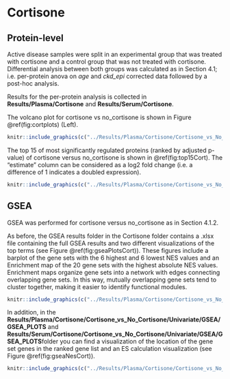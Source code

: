 # Cortisone

## Protein-level

Active disease samples were split in an experimental group that was treated with cortisone and a control group that was not treated with cortisone. Differential analysis between both groups was calculated as in Section 4.1; i.e. per-protein anova on *age* and *ckd_epi* corrected data followed by a post-hoc analysis.

Results for the per-protein analysis is collected in **Results/Plasma/Cortisone** and **Results/Serum/Cortisone**.

The volcano plot for cortisone vs no_cortisone is shown in Figure \@ref(fig:cortplots) (Left).

```r
knitr::include_graphics(c("../Results/Plasma/Cortisone/Cortisone_vs_No_Cortisone/Univariate/Cortisone_vs_No_Cortisone_volcano_anova_posthoc.pdf"))
```

The top 15 of most significantly regulated proteins (ranked by adjusted p-value) of cortisone versus no_cortisone is shown in \@ref(fig:top15Cort). The "estimate" column can be considered as a log2 fold change (i.e. a difference of 1 indicates a doubled expression).

```r
knitr::include_graphics(c("../Results/Plasma/Cortisone/Cortisone_vs_No_Cortisone/Univariate/Cortisone_vs_No_Cortisone_Top15_table.png"))
```

## GSEA

GSEA was performed for cortisone versus no_cortisone as in Section 4.1.2.

As before, the GSEA results folder in the Cortisone folder contains a .xlsx file containing the full GSEA results and two different visualizations of the top terms (see Figure \@ref(fig:gseaPlotsCort)). These figures include a barplot of the gene sets with the 6 highest and 6 lowest NES values and an Enrichment map of the 20 gene sets with the highest absolute NES values. Enrichment maps organize gene sets into a network with edges connecting overlapping gene sets. In this way, mutually overlapping gene sets tend to cluster together, making it easier to identify functional modules. 

```r
knitr::include_graphics(c("../Results/Plasma/Cortisone/Cortisone_vs_No_Cortisone/Univariate/GSEA/Cortisone_vs_No_Cortisone_barplot.pdf", "../Results/Plasma/Cortisone/Cortisone_vs_No_Cortisone/Univariate/GSEA/Cortisone_vs_No_Cortisone_emap.pdf"))
```

In addition, in the **Results/Plasma/Cortisone/Cortisone_vs_No_Cortisone/Univariate/GSEA/GSEA_PLOTS** and **Results/Serum/Cortisone/Cortisone_vs_No_Cortisone/Univariate/GSEA/GSEA_PLOTS**folder you can find a visualization of the location of the gene set genes in the ranked gene list and an ES calculation visualization (see Figure \@ref(fig:gseaNesCort)).

```r
knitr::include_graphics(c("../Results/Plasma/Cortisone/Cortisone_vs_No_Cortisone/Univariate/GSEA/GSEA_PLOTS/Cortisone_vs_No_Cortisone_gseaplot_POSITIVE_REGULA.pdf", "../Results/Plasma/Cortisone/Cortisone_vs_No_Cortisone/Univariate/GSEA/GSEA_PLOTS/Cortisone_vs_No_Cortisone_gseaplot_PROTEOLYSIS.pdf"))
```
